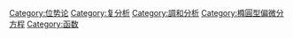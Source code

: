 [[Category:位势论|Category:位势论]]
[[Category:复分析|Category:复分析]]
[[Category:調和分析|Category:調和分析]]
[[Category:橢圓型偏微分方程|Category:橢圓型偏微分方程]]
[[Category:函数|Category:函数]]